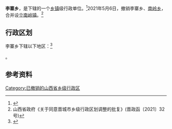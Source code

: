 {{中国乡级行政区|14/05/25/201/000}}

'''李寨乡'''，是{{PRC admin/fullname|14/05/25/201/000|3}}下辖的一个[[乡镇|乡镇]]级行政单位。<ref>{{PRC admin/ref sgc|{{PRC admin/parent|14/05/25/201/000}}}}</ref>2021年5月6日，撤销李寨乡、[[南岭镇_(泽州县)|南岭乡]]，合并设立[[南岭镇_(泽州县)|南岭镇]]。<ref>山西省政府《关于同意晋城市乡级行政区划调整的批复》(晋政函〔2021〕32号)</ref>

== 行政区划 ==

李寨乡下辖以下地区：<ref>{{PRC admin/ref sgc|14/05/25/201/000}}</ref>

{{PRC admin/children|14/05/25/201/000}}。

== 参考资料 ==

{{reflist}}

{{PRC admin/navcat|14/05/25/201/000}}

[[Category:已撤销的山西省乡级行政区|Category:已撤销的山西省乡级行政区]]